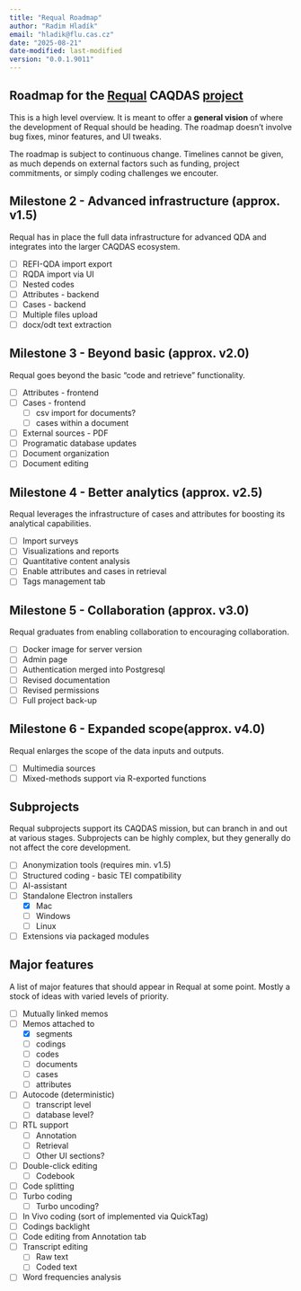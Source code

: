```yaml
---
title: "Requal Roadmap"
author: "Radim Hladík"
email: "hladik@flu.cas.cz"
date: "2025-08-21"
date-modified: last-modified
version: "0.0.1.9011"
---
```


## Roadmap for the [Requal](https://requal.app) CAQDAS [project](github.com/RE-QDA/requal)

This is a high level overview. It is meant to offer a **general vision** of where the development of Requal should be heading. The roadmap doesn't involve bug fixes, minor features, and UI tweaks.

The roadmap is subject to continuous change. Timelines cannot be given, as much depends on external factors such as funding, project commitments, or simply coding challenges we encouter. 

## Milestone 2 - Advanced infrastructure (approx. v1.5)

Requal has in place the full data infrastructure for advanced QDA and integrates into the larger CAQDAS ecosystem.

- [ ] REFI-QDA import export
- [ ] RQDA import via UI
- [ ] Nested codes
- [ ] Attributes - backend
- [ ] Cases - backend
- [ ] Multiple files upload
- [ ] docx/odt text extraction

## Milestone 3 - Beyond basic (approx. v2.0)

Requal goes beyond the basic "code and retrieve" functionality.

- [ ] Attributes - frontend
- [ ] Cases - frontend
  - [ ] csv import for documents?
  - [ ] cases within a document
- [ ] External sources - PDF
- [ ] Programatic database updates
- [ ] Document organization
- [ ] Document editing

## Milestone 4 - Better analytics (approx. v2.5) 

Requal leverages the infrastructure of cases and attributes for boosting its analytical capabilities.

- [ ] Import surveys
- [ ] Visualizations and reports
- [ ] Quantitative content analysis
- [ ] Enable attributes and cases in retrieval
- [ ] Tags management tab

## Milestone 5 - Collaboration (approx. v3.0) 

Requal graduates from enabling collaboration to encouraging collaboration.

- [ ] Docker image for server version
- [ ] Admin page
- [ ] Authentication merged into Postgresql
- [ ] Revised documentation
- [ ] Revised permissions
- [ ] Full project back-up

## Milestone 6 - Expanded scope(approx. v4.0) 

Requal enlarges the scope of the data inputs and outputs.

- [ ] Multimedia sources 
- [ ] Mixed-methods support via R-exported functions

## Subprojects

::: {.callout-note}
Requal subprojects support its CAQDAS mission, but can branch in and out at various stages. Subprojects can be highly complex, but they generally do not affect the core development.
:::

- [ ] Anonymization tools (requires min. v1.5)
- [ ] Structured coding - basic TEI compatibility
- [ ] AI-assistant
- [ ] Standalone Electron installers
  - [X] Mac
  - [ ] Windows
  - [ ] Linux
- [ ] Extensions via packaged modules

## Major features

A list of major features that should appear in Requal at some point. Mostly a stock of ideas with varied levels of priority.

- [ ] Mutually linked memos
- [ ] Memos attached to
  - [X] segments
  - [ ] codings
  - [ ] codes
  - [ ] documents
  - [ ] cases
  - [ ] attributes
- [ ] Autocode (deterministic)
  - [ ] transcript level
  - [ ] database level?
- [ ] RTL support
  - [ ] Annotation
  - [ ] Retrieval
  - [ ] Other UI sections?
- [ ] Double-click editing
  - [ ] Codebook
- [ ] Code splitting
- [ ] Turbo coding
  - [ ] Turbo uncoding?
- [ ] In Vivo coding (sort of implemented via QuickTag)
- [ ] Codings backlight
- [ ] Code editing from Annotation tab
- [ ] Transcript editing
  - [ ] Raw text
  - [ ] Coded text
- [ ] Word frequencies analysis